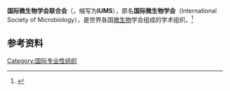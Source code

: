 '''国际微生物学会联合会'''（{{lang-en|International Union of Microbiological Societies}}，缩写为'''IUMS'''），原名'''国际微生物学会'''（International Society of Microbiology），是世界各国[[微生物|微生物]]学会组成的学术组织。<ref>{{Cite book|title=国际组织手册|author=杨永泉, 夏德富主编|publisher=中国对外翻译出版公司|year=1988|isbn=|location=北京|pages=}}</ref>

== 参考资料 ==
{{reflist}}

{{国际科学理事会}}

[[Category:国际专业性组织|Category:国际专业性组织]]